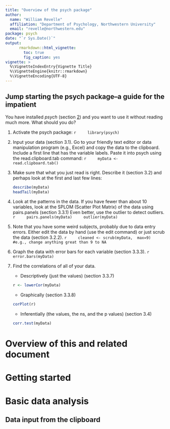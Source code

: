```yaml
---
title: "Overview of the psych package"
author: 
  name: "William Revelle"
  affiliation: "Department of Psychology, Northwestern University"
  email: "revelle@northwestern.edu"
package: psych
date: "`r Sys.Date()`"
output:
      rmarkdown::html_vignette:
        toc: true
        fig_caption: yes
vignette: >
  %\VignetteIndexEntry{Vignette Title}
  %\VignetteEngine{knitr::rmarkdown}
  %\VignetteEncoding{UTF-8}
---
```


## Jump starting the psych package–a guide for the impatient

You have installed *psych* (section [2](#started)) and you want to use it without reading much more.
What should you do?

1.  Activate the psych package:
    ```r
    library(psych)
    ```
2.   Input your data (section 3.1). Go to your friendly text editor or data manipulation program (e.g., Excel) and copy the data to the clipboard. Include a first line that has the variable labels. Paste it into psych using the read.clipboard.tab command:
    ```r
    myData <- read.clipboard.tab()
    ```
3.  Make sure that what you just read is right. Describe it (section 3.2) and perhaps look at the first and last few lines:
    ```r
    describe(myData)
    headTail(myData)
    ````
4.  Look at the patterns in the data. If you have fewer than about 10 variables, look at the SPLOM (Scatter Plot Matrix) of the data using pairs.panels (section 3.3.1) Even better, use the outlier to detect outliers.
    ```r
    pairs.panels(myData)
    outlier(myData)
    ```
5.  Note that you have some weird subjects, probably due to data entry errors. Either edit the data by hand (use the edit command) or just scrub the data (section 3.2.2).
    ```r
    cleaned <- scrub(myData,  max=9)  #e.g., change anything great than 9 to NA
    ```
6.  Graph the data with error bars for each variable (section 3.3.3).
    ```r
    error.bars(myData)
    ```
7.  Find the correlations of all of your data.
    * Descriptively (just the values) (section 3.3.7)
    ```r
    r <- lowerCor(myData)
    ```
    * Graphically (section 3.3.8)
    ```r
    corPlot(r)
    ```
    * Inferentially (the values, the ns, and the p values) (section 3.4)
    ```r
    corr.test(myData)
    ```
    
# Overview of this and related document

# Getting started {#started}

# Basic data analysis

## Data input from the clipboard